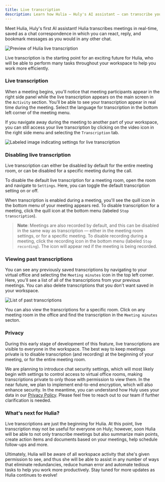 ```yaml
---
title: Live transcription
description: Learn how Hulia — Huly's AI assistant — can transcribe your meetings in real time.
---
```


<YouTube id="1c7wi_RMKJY" posterQuality="max" />

Meet Hulia, Huly's first AI assistant! Hulia transcribes meetings in real-time, saved as a chat correspondence in which you can react, reply, and bookmark messages as you would in any other chat.

<Image 
src={liveTranscription} 
alt='Preview of Hulia live transcription' 
inferSize
quality='max'
/>

Live transcription is the starting point for an exciting future for Hulia, who will be able to perform many tasks throughout your workspace to help you work more efficiently.

### Live transcription

When a meeting begins, you'll notice that meeting participants appear in the right side panel while the live transcription appears on the main screen in the `Activity` section. You'll be able to see your transcription appear in real time during the meeting. Select the language for transcription in the bottom left corner of the meeting menu.

If you navigate away during the meeting to another part of your workspace, you can still access your live transcription by clicking on the video icon in the right side menu and selecting the `Transcription` tab.

<Image 
src={liveTranscriptionGuide} 
alt='Labeled image indicating settings for live transcription' 
inferSize
quality='max'
/>

### Disabling live transcription

Live transcription can either be disabled by default for the entire meeting room, or can be disabled for a specific meeting during the call.

To disable the default live transcription for a meeting room, open the room and navigate to `Settings`. Here, you can toggle the default transcription setting on or off.

When transcription is enabled during a meeting, you'll see the quill icon in the bottom menu of your meeting appears red. To disable transcription for a meeting, click the quill icon at the bottom menu (labeled `Stop transcription`). 

> **Note**: Meetings are also recorded by default, and this can be disabled in the same way as transcription — either in the meeting room settings, or for a specific meeting. To disable recording during a meeting, click the recording icon in the bottom menu (labeled `Stop recording`). The icon will appear red if the meeting is being recorded.

### Viewing past transcriptions

You can see any previously saved transcriptions by navigating to your virtual office and selecting the `Meeting minutes` icon in the top left corner. Here, you'll see a list of all of the transcriptions from your previous meetings. You can also delete transcriptions that you don't want saved in your workspace.

<Image 
src={liveTranscriptionViewAll} 
alt='List of past transcriptions' 
inferSize
quality='max'
/>

You can also view the transcriptions for a specific room. Click on any meeting room in the office and find the transcription in the `Meeting minutes` secton.

### Privacy

During this early stage of development of this feature, live transcriptions are visible to everyone in the workspace. The best way to keep meetings private is to disable transcription (and recording) at the beginning of your meeting, or for the entire meeting room.

We are planning to introduce chat security settings, which will most likely begin with settings to control access to virtual office rooms, making transcriptions private to only those with permission to view them. In the near future, we plan to implement end-to-end encryption, which will also enhance security. In the meantime, you can understand how Huly uses your data in our [Privacy Policy](https://huly.io/legal/privacy). Please feel free to reach out to our team if further clarification is needed.

### What's next for Hulia?

Live transcriptions are just the beginning for Hulia. At this point, live transcription may not be useful for everyone on Huly; however, soon Hulia will be able to not only transcribe meetings but also summarize main points, create action items and documents based on your meetings, help schedule follow-ups and more.

Ultimately, Hulia will be aware of all workspace activity that she's given permission to see, and thus she will be able to assist in any number of ways that eliminate redundancies, reduce human error and automate tedious tasks to help you work more productively. Stay tuned for more updates as Hulia continues to evolve!